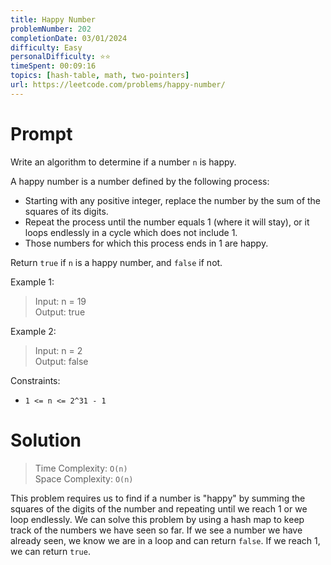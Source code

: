 ```yaml
---
title: Happy Number
problemNumber: 202
completionDate: 03/01/2024
difficulty: Easy
personalDifficulty: ⭐️⭐️
timeSpent: 00:09:16
topics: [hash-table, math, two-pointers]
url: https://leetcode.com/problems/happy-number/
---
```


# Prompt

Write an algorithm to determine if a number `n` is happy.

A happy number is a number defined by the following process:

- Starting with any positive integer, replace the number by the sum of the
  squares of its digits.
- Repeat the process until the number equals 1 (where it will stay), or it loops
  endlessly in a cycle which does not include 1.
- Those numbers for which this process ends in 1 are happy.

Return `true` if `n` is a happy number, and `false` if not.

Example 1:

> Input: n = 19\
> Output: true

Example 2:

> Input: n = 2\
> Output: false

Constraints:

- `1 <= n <= 2^31 - 1`

# Solution

> Time Complexity: `O(n)`\
> Space Complexity: `O(n)`

This problem requires us to find if a number is "happy" by summing the squares
of the digits of the number and repeating until we reach 1 or we loop endlessly.
We can solve this problem by using a hash map to keep track of the numbers we
have seen so far. If we see a number we have already seen, we know we are in a
loop and can return `false`. If we reach 1, we can return `true`.
